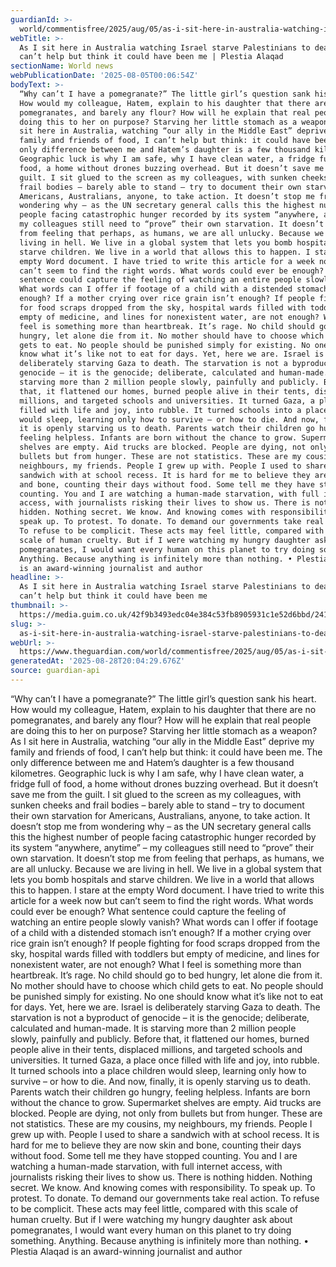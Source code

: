 ```yaml
---
guardianId: >-
  world/commentisfree/2025/aug/05/as-i-sit-here-in-australia-watching-israel-starve-palestinians-to-death-i-cant-help-but-think-it-could-have-been-me-ntwnfb
webTitle: >-
  As I sit here in Australia watching Israel starve Palestinians to death, I
  can’t help but think it could have been me | Plestia Alaqad
sectionName: World news
webPublicationDate: '2025-08-05T00:06:54Z'
bodyText: >-
  “Why can’t I have a pomegranate?” The little girl’s question sank his heart.
  How would my colleague, Hatem, explain to his daughter that there are no
  pomegranates, and barely any flour? How will he explain that real people are
  doing this to her on purpose? Starving her little stomach as a weapon? As I
  sit here in Australia, watching “our ally in the Middle East” deprive my
  family and friends of food, I can’t help but think: it could have been me. The
  only difference between me and Hatem’s daughter is a few thousand kilometres.
  Geographic luck is why I am safe, why I have clean water, a fridge full of
  food, a home without drones buzzing overhead. But it doesn’t save me from the
  guilt. I sit glued to the screen as my colleagues, with sunken cheeks and
  frail bodies – barely able to stand – try to document their own starvation for
  Americans, Australians, anyone, to take action. It doesn’t stop me from
  wondering why – as the UN secretary general calls this the highest number of
  people facing catastrophic hunger recorded by its system “anywhere, anytime” –
  my colleagues still need to “prove” their own starvation. It doesn’t stop me
  from feeling that perhaps, as humans, we are all unlucky. Because we are
  living in hell. We live in a global system that lets you bomb hospitals and
  starve children. We live in a world that allows this to happen. I stare at the
  empty Word document. I have tried to write this article for a week now but
  can’t seem to find the right words. What words could ever be enough? What
  sentence could capture the feeling of watching an entire people slowly vanish?
  What words can I offer if footage of a child with a distended stomach isn’t
  enough? If a mother crying over rice grain isn’t enough? If people fighting
  for food scraps dropped from the sky, hospital wards filled with toddlers but
  empty of medicine, and lines for nonexistent water, are not enough? What I
  feel is something more than heartbreak. It’s rage. No child should go to bed
  hungry, let alone die from it. No mother should have to choose which child
  gets to eat. No people should be punished simply for existing. No one should
  know what it’s like not to eat for days. Yet, here we are. Israel is
  deliberately starving Gaza to death. The starvation is not a byproduct of
  genocide – it is the genocide; deliberate, calculated and human-made. It is
  starving more than 2 million people slowly, painfully and publicly. Before
  that, it flattened our homes, burned people alive in their tents, displaced
  millions, and targeted schools and universities. It turned Gaza, a place once
  filled with life and joy, into rubble. It turned schools into a place children
  would sleep, learning only how to survive – or how to die. And now, finally,
  it is openly starving us to death. Parents watch their children go hungry,
  feeling helpless. Infants are born without the chance to grow. Supermarket
  shelves are empty. Aid trucks are blocked. People are dying, not only from
  bullets but from hunger. These are not statistics. These are my cousins, my
  neighbours, my friends. People I grew up with. People I used to share a
  sandwich with at school recess. It is hard for me to believe they are now skin
  and bone, counting their days without food. Some tell me they have stopped
  counting. You and I are watching a human-made starvation, with full internet
  access, with journalists risking their lives to show us. There is nothing
  hidden. Nothing secret. We know. And knowing comes with responsibility. To
  speak up. To protest. To donate. To demand our governments take real action.
  To refuse to be complicit. These acts may feel little, compared with this
  scale of human cruelty. But if I were watching my hungry daughter ask about
  pomegranates, I would want every human on this planet to try doing something.
  Anything. Because anything is infinitely more than nothing. • Plestia Alaqad
  is an award-winning journalist and author
headline: >-
  As I sit here in Australia watching Israel starve Palestinians to death, I
  can’t help but think it could have been me
thumbnail: >-
  https://media.guim.co.uk/42f9b3493edc04e384c53fb8905931c1e52d6bbd/241_0_2354_1883/500.jpg
slug: >-
  as-i-sit-here-in-australia-watching-israel-starve-palestinians-to-death-i-cant-help-but-think-it-could-have-been-me-or-plestia-alaqad
webUrl: >-
  https://www.theguardian.com/world/commentisfree/2025/aug/05/as-i-sit-here-in-australia-watching-israel-starve-palestinians-to-death-i-cant-help-but-think-it-could-have-been-me-ntwnfb
generatedAt: '2025-08-28T20:04:29.676Z'
source: guardian-api
---
```

“Why can’t I have a pomegranate?” The little girl’s question sank his heart. How would my colleague, Hatem, explain to his daughter that there are no pomegranates, and barely any flour? How will he explain that real people are doing this to her on purpose? Starving her little stomach as a weapon? As I sit here in Australia, watching “our ally in the Middle East” deprive my family and friends of food, I can’t help but think: it could have been me. The only difference between me and Hatem’s daughter is a few thousand kilometres. Geographic luck is why I am safe, why I have clean water, a fridge full of food, a home without drones buzzing overhead. But it doesn’t save me from the guilt. I sit glued to the screen as my colleagues, with sunken cheeks and frail bodies – barely able to stand – try to document their own starvation for Americans, Australians, anyone, to take action. It doesn’t stop me from wondering why – as the UN secretary general calls this the highest number of people facing catastrophic hunger recorded by its system “anywhere, anytime” – my colleagues still need to “prove” their own starvation. It doesn’t stop me from feeling that perhaps, as humans, we are all unlucky. Because we are living in hell. We live in a global system that lets you bomb hospitals and starve children. We live in a world that allows this to happen. I stare at the empty Word document. I have tried to write this article for a week now but can’t seem to find the right words. What words could ever be enough? What sentence could capture the feeling of watching an entire people slowly vanish? What words can I offer if footage of a child with a distended stomach isn’t enough? If a mother crying over rice grain isn’t enough? If people fighting for food scraps dropped from the sky, hospital wards filled with toddlers but empty of medicine, and lines for nonexistent water, are not enough? What I feel is something more than heartbreak. It’s rage. No child should go to bed hungry, let alone die from it. No mother should have to choose which child gets to eat. No people should be punished simply for existing. No one should know what it’s like not to eat for days. Yet, here we are. Israel is deliberately starving Gaza to death. The starvation is not a byproduct of genocide – it is the genocide; deliberate, calculated and human-made. It is starving more than 2 million people slowly, painfully and publicly. Before that, it flattened our homes, burned people alive in their tents, displaced millions, and targeted schools and universities. It turned Gaza, a place once filled with life and joy, into rubble. It turned schools into a place children would sleep, learning only how to survive – or how to die. And now, finally, it is openly starving us to death. Parents watch their children go hungry, feeling helpless. Infants are born without the chance to grow. Supermarket shelves are empty. Aid trucks are blocked. People are dying, not only from bullets but from hunger. These are not statistics. These are my cousins, my neighbours, my friends. People I grew up with. People I used to share a sandwich with at school recess. It is hard for me to believe they are now skin and bone, counting their days without food. Some tell me they have stopped counting. You and I are watching a human-made starvation, with full internet access, with journalists risking their lives to show us. There is nothing hidden. Nothing secret. We know. And knowing comes with responsibility. To speak up. To protest. To donate. To demand our governments take real action. To refuse to be complicit. These acts may feel little, compared with this scale of human cruelty. But if I were watching my hungry daughter ask about pomegranates, I would want every human on this planet to try doing something. Anything. Because anything is infinitely more than nothing. • Plestia Alaqad is an award-winning journalist and author
